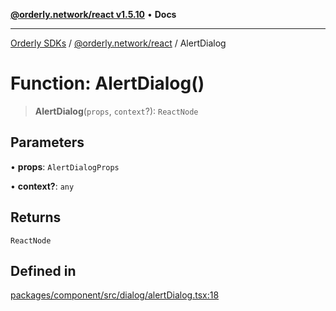 [**@orderly.network/react v1.5.10**](/sdks/tech-doc/@orderly.network/react/README) • **Docs**

***

[Orderly SDKs](/sdks/tech-doc/packages) / [@orderly.network/react](/sdks/tech-doc/@orderly.network/react/README) / AlertDialog

# Function: AlertDialog()

> **AlertDialog**(`props`, `context`?): `ReactNode`

## Parameters

• **props**: `AlertDialogProps`

• **context?**: `any`

## Returns

`ReactNode`

## Defined in

[packages/component/src/dialog/alertDialog.tsx:18](https://github.com/OrderlyNetwork/js-sdk/blob/554ae704783e3b83c40bb234a899e8f02987d9b6/packages/component/src/dialog/alertDialog.tsx#L18)
